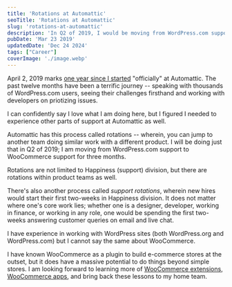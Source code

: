 ```yaml
---
title: 'Rotations at Automattic'
seoTitle: 'Rotations at Automattic'
slug: 'rotations-at-automattic'
description: 'In Q2 of 2019, I would be moving from WordPress.com support to WooCommerce support. I am excited about it.'
pubDate: 'Mar 23 2019'
updatedDate: 'Dec 24 2024'
tags: ["Career"]
coverImage: './image.webp'
---
```


April 2, 2019 marks [one year since I started](https://www.arun.blog/post/one-year-at-automattic/) "officially" at Automattic. The past twelve months have been a terrific journey -- speaking with thousands of WordPress.com users, seeing their challenges firsthand and working with developers on priotizing issues.


I can confidently say I love what I am doing here, but I figured I needed to experience other parts of support at Automattic as well.


Automattic has this process called rotations -- wherein, you can jump to another team doing similar work with a different product. I will be doing just that in Q2 of 2019; I am moving from WordPress.com support to WooCommerce support for three months.


Rotations are not limited to Happiness (support) division, but there are rotations within product teams as well.


There's also another process called _support rotations_, wherein new hires would start their first two-weeks in Happiness division. It does not matter where one's core work lies; whether one is a designer, developer, working in finance, or working in any role, one would be spending the first two-weeks answering customer queries on email and live chat.


I have experience in working with WordPress sites (both WordPress.org and WordPress.com) but I cannot say the same about WooCommerce.


I have known WooCommerce as a plugin to build e-commerce stores at the outset, but it does have a massive potential to do things beyond simple stores. I am looking forward to learning more of [WooCommerce extensions](https://woocommerce.com/product-category/woocommerce-extensions/), [WooCommerce apps](https://woocommerce.com/mobile/), and bring back these lessons to my home team.

